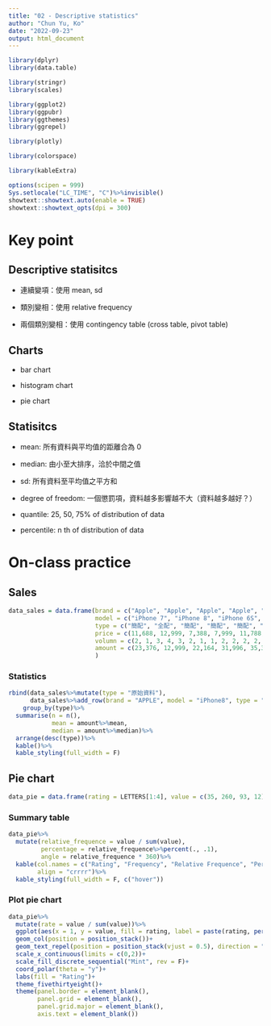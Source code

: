 ```yaml
---
title: "02 - Descriptive statistics"
author: "Chun Yu, Ko"
date: "2022-09-23"
output: html_document
---
```



```r

library(dplyr)
library(data.table)

library(stringr)
library(scales)

library(ggplot2)
library(ggpubr)
library(ggthemes)
library(ggrepel)

library(plotly)

library(colorspace)

library(kableExtra)
```


```r
options(scipen = 999)
Sys.setlocale("LC_TIME", "C")%>%invisible()
showtext::showtext.auto(enable = TRUE)
showtext::showtext_opts(dpi = 300)
```

# Key point

## Descriptive statisitcs

 - 連續變項：使用 mean, sd
 
 - 類別變相：使用 relative frequency
 
 - 兩個類別變相：使用 contingency table (cross table, pivot table)

## Charts

 - bar chart

 - histogram chart
 
 - pie chart
 
## Statisitcs

 - mean: 所有資料與平均值的距離合為 0
 
 - median: 由小至大排序，洽於中間之值
 
 - sd: 所有資料至平均值之平方和
 
 - degree of freedom: 一個懲罰項，資料越多影響越不大（資料越多越好？）
 
 - quantile: 25, 50, 75% of distribution of data
 
 - percentile: n th of distribution of data

# On-class practice

## Sales

```r

data_sales = data.frame(brand = c("Apple", "Apple", "Apple", "Apple", "Apple", "Apple", "Apple", "Apple", "Apple", "Apple", "Apple", "Apple", "Apple", "Apple", "Apple", "Apple", "Apple", "Apple", "Apple", "Apple", "Apple", "Apple"),
                        model = c("iPhone 7", "iPhone 8", "iPhone 6S", "iPhone SE", "iPhone X", "iPhone 5", "iPhone 6S", "iPhone 7S", "iPhone SE", "iPhone 5", "iPhone 7S", "iPhone 8", "iPhone X", "iPhone 7", "iPhone 6S", "iPhone 8", "iPhone 6S", "iPhone 5", "iPhone SE", "iPhone 6S", "iPhone SE", "iPhone 8"),
                        type = c("簡配", "全配", "簡配", "簡配", "簡配", "簡配", "簡配", "簡配", "簡配", "簡配", "簡配", "全配", "簡配", "簡配", "簡配", "全配", "簡配", "簡配", "簡配", "簡配", "簡配", "全配"),
                        price = c(11,688, 12,999, 7,388, 7,999, 11,788, 3,888, 7,388, 11,366, 7,999, 3,888, 11,366, 12,999, 11,788, 11,688, 7,388, 12,999, 7,388, 3,888, 7,999, 7,388, 7,999, 12,999),
                        volumn = c(2, 1, 3, 4, 3, 2, 1, 1, 2, 2, 2, 2, 1, 3, 2, 2, 1, 3, 1, 4, 2, 2),
                        amount = c(23,376, 12,999, 22,164, 31,996, 35,364, 7,776, 7,388, 11,366, 15,998, 7,776, 22,732, 25,998, 11,788, 35,064, 14,776, 25,998, 7,388, 11,664, 7,999, 29,552, 15,998, 25,998)
                        )
```

### Statistics

```r
rbind(data_sales%>%mutate(type = "原始資料"),
      data_sales%>%add_row(brand = "APPLE", model = "iPhone8", type = "全配", price = 12999, volumn = 100, amount = 100*12999)%>%mutate(type = "加了一筆離群值"))%>%
    group_by(type)%>%
  summarise(n = n(),
            mean = amount%>%mean,
            median = amount%>%median)%>%
  arrange(desc(type))%>%
  kable()%>%
  kable_styling(full_width = F)

```


## Pie chart

```r

data_pie = data.frame(rating = LETTERS[1:4], value = c(35, 260, 93, 12))

```

### Summary table

```r
data_pie%>%
  mutate(relative_frequence = value / sum(value),
         percentage = relative_frequence%>%percent(., .1),
         angle = relative_frequence * 360)%>%
  kable(col.names = c("Rating", "Frequency", "Relative Frequence", "Percent", "Angle"),
        align = "crrrr")%>%
  kable_styling(full_width = F, c("hover"))

```

### Plot pie chart

```r
data_pie%>%
  mutate(rate = value / sum(value))%>%
  ggplot(aes(x = 1, y = value, fill = rating, label = paste(rating, percent(rate,1))))+
  geom_col(position = position_stack())+
  geom_text_repel(position = position_stack(vjust = 0.5), direction = "y", color = "orange")+
  scale_x_continuous(limits = c(0,2))+
  scale_fill_discrete_sequential("Mint", rev = F)+
  coord_polar(theta = "y")+
  labs(fill = "Rating")+
  theme_fivethirtyeight()+
  theme(panel.border = element_blank(),
        panel.grid = element_blank(),
        panel.grid.major = element_blank(),
        axis.text = element_blank())

```





